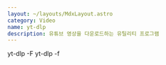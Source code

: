 ```yaml
---
layout: ~/layouts/MdxLayout.astro
category: Video
name: yt-dlp
description: 유튜브 영상을 다운로드하는 유틸리티 프로그램
---
```



<YoutubeLinkInput client:load />

<ControlledCode client:load>
    yt-dlp <span class="text-code-muted">-F</span> <YoutubeLink client:load />
</ControlledCode>

<ControlledCode client:load>
    yt-dlp <span class="text-code-muted">-f</span> <Format client:load/> <YoutubeLink client:load />
</ControlledCode>

<AudioFormatInput client:load />

<VideoFormatInput client:load />
